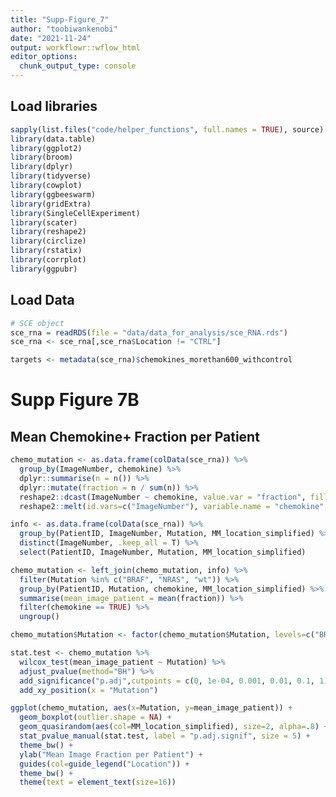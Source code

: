 ```yaml
---
title: "Supp-Figure_7"
author: "toobiwankenobi"
date: "2021-11-24"
output: workflowr::wflow_html
editor_options:
  chunk_output_type: console
---
```


## Load libraries

```r
sapply(list.files("code/helper_functions", full.names = TRUE), source)
library(data.table)
library(ggplot2)
library(broom)
library(dplyr)
library(tidyverse)
library(cowplot)
library(ggbeeswarm)
library(gridExtra)
library(SingleCellExperiment)
library(scater)
library(reshape2)
library(circlize)
library(rstatix)
library(corrplot)
library(ggpubr)
```

## Load Data

```r
# SCE object
sce_rna = readRDS(file = "data/data_for_analysis/sce_RNA.rds")
sce_rna <- sce_rna[,sce_rna$Location != "CTRL"]

targets <- metadata(sce_rna)$chemokines_morethan600_withcontrol
```

# Supp Figure 7B

## Mean Chemokine+ Fraction per Patient

```r
chemo_mutation <- as.data.frame(colData(sce_rna)) %>%
  group_by(ImageNumber, chemokine) %>%
  dplyr::summarise(n = n()) %>%
  dplyr::mutate(fraction = n / sum(n)) %>%
  reshape2::dcast(ImageNumber ~ chemokine, value.var = "fraction", fill = 0) %>%
  reshape2::melt(id.vars=c("ImageNumber"), variable.name = "chemokine", value.name="fraction")

info <- as.data.frame(colData(sce_rna)) %>%
  group_by(PatientID, ImageNumber, Mutation, MM_location_simplified) %>%
  distinct(ImageNumber, .keep_all = T) %>%
  select(PatientID, ImageNumber, Mutation, MM_location_simplified)

chemo_mutation <- left_join(chemo_mutation, info) %>%
  filter(Mutation %in% c("BRAF", "NRAS", "wt")) %>%
  group_by(PatientID, Mutation, chemokine, MM_location_simplified) %>%
  summarise(mean_image_patient = mean(fraction)) %>%
  filter(chemokine == TRUE) %>%
  ungroup()

chemo_mutation$Mutation <- factor(chemo_mutation$Mutation, levels=c("BRAF", "NRAS", "wt"))

stat.test <- chemo_mutation %>%
  wilcox_test(mean_image_patient ~ Mutation) %>%
  adjust_pvalue(method="BH") %>%
  add_significance("p.adj",cutpoints = c(0, 1e-04, 0.001, 0.01, 0.1, 1)) %>%
  add_xy_position(x = "Mutation")

ggplot(chemo_mutation, aes(x=Mutation, y=mean_image_patient)) +
  geom_boxplot(outlier.shape = NA) + 
  geom_quasirandom(aes(col=MM_location_simplified), size=2, alpha=.8) +
  stat_pvalue_manual(stat.test, label = "p.adj.signif", size = 5) +
  theme_bw() +
  ylab("Mean Image Fraction per Patient") +
  guides(col=guide_legend("Location")) + 
  theme_bw() +
  theme(text = element_text(size=16))
```
